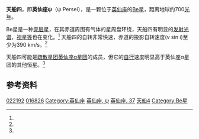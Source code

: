 {{Starbox begin
| name=天船四（英仙座ψ）<br>ψ Persei }}
{{Starbox observe
| epoch=J2000
| ra={{RA|03|36|29.3789}}<ref name=aaa323/>
| dec={{DEC|+48|11|33.481}}<ref name=aaa323/>
| appmag_v=4.310<ref name=SIMBAD/>
| constell=[[英仙座|英仙座]] 
| 星官=[[胃宿|胃宿]] [[天船|天船]]
}}
{{Starbox character
| class=B5Ve<ref name=apjs17_371/>
| b-v=−0.06<ref name=clpl4/>
| u-b=−0.56<ref name=clpl4/>
| variable=[[壳层星|仙后座γ型变星]]<ref name=pasp106_696_131/> }}
{{Starbox astrometry
| radial_v=−1.1<ref name=rgcrv/>
| prop_mo_ra=+21.41<ref name=aaa323/>
| prop_mo_dec=−27.58<ref name=aaa323/>
| parallax=4.66
| p_error=0.73
| parallax_footnote=<ref name=aaa323/>
| absmag_v= }}
{{Starbox detail
| mass=
| radius=
| luminosity=
| temperature=
| metal=
| rotation=
| rotational_velocity=390<ref name=csrv/>
| gravity=
| age= }}
{{Starbox catalog
| names=[[Flamsteed_designation|37 Persei]], [[Bonner_Durchmusterung|BD]]+47 857, [[Henry_Draper_catalogue|HD]] 22192, [[Hipparcos_catalogue|HIP]] 16826, [[Harvard_Revised_catalogue|HR]] 1087, [[Smithsonian_Astrophysical_Observatory|SAO]] 38980.<ref name=SIMBAD/> }}
{{Starbox end}}
'''天船四'''，即'''英仙座ψ'''（ψ Persei），是一颗位于[[英仙座|英仙座]]的[[Be星|Be星]]，距离地球约700[[光年|光年]]。

Be星是一种[[壳层星|壳层星]]，在其赤道周围有气体的星周盘环绕，天船四有明显的[[发射光谱|发射光谱]]，[[视星等|视星等]]也在变化。<ref name=pasp106_696_131/> 天船四的自转非常快速，赤道的投影自转速度(v sin i)至少为390 km/s。<ref name=csrv/>

天船四可能是[[疏散星团|疏散星团]][[英仙座α星团|英仙座α星团]]的成员，但它的[[自行|自行]]速度明显高于英仙座α星团的其他恒星。<ref name=apj393_2_666/>

==参考资料==
{{reflist|refs=

<ref name=aaa323>{{cite journal | author=Perryman, M. A. C. | coauthors=''et al'' | title=The Hipparcos Catalogue | journal=Astronomy and Astrophysics | volume=323 | pages=L49–L52 | year=1997 | bibcode=1997A&A...323L..49P }}</ref>

<ref name=rgcrv>{{cite conference | last=Evans | first=D. S. | year=1967 | editors=Batten, Alan Henry; Heard, John Frederick | title=The Revision of the General Catalogue of Radial Velocities | booktitle=Determination of Radial Velocities and their Applications, Proceedings from IAU Symposium no. 30 | location=University of Toronto | date=June 20–24, 1966 | pages=57–63 | publisher=International Astronomical Union | bibcode=1967IAUS...30...57E }}</ref>

<ref name=apjs17_371>{{cite journal | last=Lesh | first=Janet Rountree | title=The Kinematics of the Gould Belt: an Expanding Group? | journal=Astrophysical Journal Supplement | volume=17 | page=371 | doi=10.1086/190179 | bibcode=1968ApJS...17..371L |date=December 1968}}</ref>

<ref name=clpl4>{{cite journal | author=Johnson, H. L.; Iriarte, B.; Mitchell, R. I.; Wisniewskj, W. Z. | title=UBVRIJKL photometry of the bright stars | journal=Communications of the Lunar and Planetary Laboratory | volume=4 | issue=99 | year=1966 | bibcode=1966CoLPL...4...99J }}</ref>

<ref name=csrv>{{cite journal | author=Bernacca, P. L.; Perinotto, M. | title=A Catalogue of Stellar Rotational Velocities | journal=Contributi Osservatorio Astronomico di Padova in Asiago | volume=239 | issue=1 | year=1970 | bibcode=1970CoAsi.239....1B }}</ref>

<ref name=SIMBAD>{{cite web | title=psi Per -- Be Star | work=SIMBAD | publisher=Centre de Données astronomiques de Strasbourg | url=http://simbad.u-strasbg.fr/simbad/sim-id?Ident=Psi+Persei | accessdate=2011-02-24 | archive-date=2020-11-05 | archive-url=https://web.archive.org/web/20201105150338/http://simbad.u-strasbg.fr/simbad/sim-id?Ident=Psi+Persei | dead-url=no }}</ref>

<ref name=pasp106_696_131>{{cite journal | author=Percy, John R.; Ivans, Inese I.; Fried, Robert E.; Paparo, Margit | title=Short-term photometric variability of Psi Persei and Zeta Tauri | journal=Publications of the Astronomical Society of the Pacific | volume=106 | issue=696 | pages=131–133 | doi=10.1086/133356 | bibcode=1994PASP..106..131P |date=February 1994}}</ref>

<ref name=apj393_2_666>{{cite journal | author=Morrell, Nidia; Abt, Helmut A. | title=Spectroscopic binaries in the Alpha Persei cluster | journal=Astrophysical Journal, Part 1 | volume=393 | issue=2 | pages=666–673 | doi=10.1086/171534 | bibcode=1992ApJ...393..666M | date=July 10, 1992 }}</ref>

}}

{{Stars of Perseus}}
{{星官|天船|9|10}}
[[Category:HD和HDE天體|022192]]
[[Category:HIP天體|016826]]
[[Category:英仙座|Category:英仙座]]
[[Category:拜耳天體|英仙座, ψ]]
[[Category:佛氏天體|英仙座, 37]]
[[Category:天船_(星官)|天船4]]
[[Category:Be星|Category:Be星]]